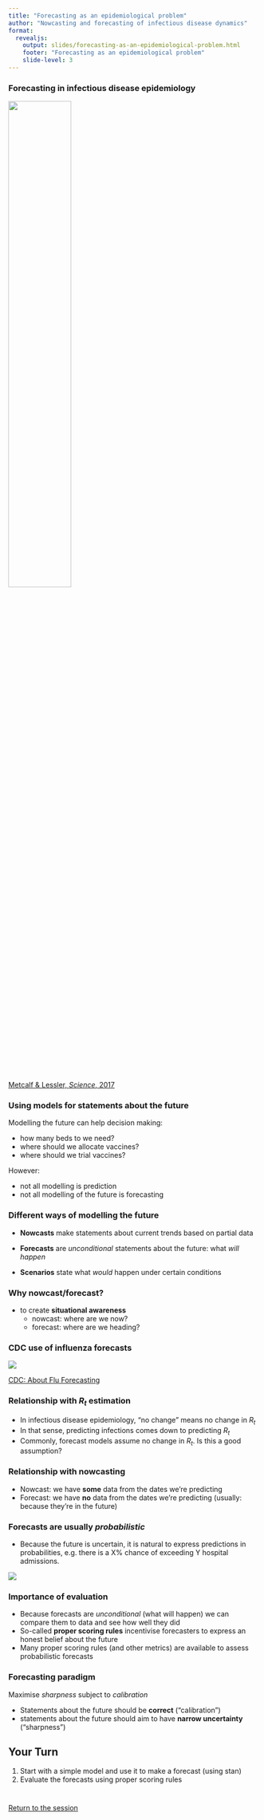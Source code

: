 ```yaml
---
title: "Forecasting as an epidemiological problem"
author: "Nowcasting and forecasting of infectious disease dynamics"
format:
  revealjs:
    output: slides/forecasting-as-an-epidemiological-problem.html
    footer: "Forecasting as an epidemiological problem"
    slide-level: 3
---
```


### Forecasting in infectious disease epidemiology

![](figures/metcalf_lessler_fraught.png){width=50%}

[Metcalf & Lessler, *Science*, 2017](https://doi.org/10.1126/science.aam8335)

### Using models for statements about the future {.smaller}

Modelling the future can help decision making:

- how many beds to we need?
- where should we allocate vaccines?
- where should we trial vaccines?

However:

- not all modelling is prediction
- not all modelling of the future is forecasting

### Different ways of modelling the future {.smaller}

- **Nowcasts** make statements about current trends based on partial data

- **Forecasts** are *unconditional* statements about the future: what *will happen*

- **Scenarios** state what *would* happen under certain conditions

### Why nowcast/forecast? {.smaller}

- to create **situational awareness**
  - nowcast: where are we now?
  - forecast: where are we heading?

### CDC use of influenza forecasts

![](figures/cdc_flu_forecast_use.png)

[CDC: About Flu Forecasting](https://www.cdc.gov/flu/weekly/flusight/how-flu-forecasting.htm)

### Relationship with $R_t$ estimation {.smaller}

- In infectious disease epidemiology, "no change" means no change in $R_t$
- In that sense, predicting infections comes down to predicting $R_t$
- Commonly, forecast models assume no change in $R_t$. Is this a good assumption?

### Relationship with nowcasting {.smaller}

- Nowcast: we have **some** data from the dates we're predicting
- Forecast: we have **no** data from the dates we're predicting (usually: because they're in the future)

### Forecasts are usually *probabilistic* {.smaller}

- Because the future is uncertain, it is natural to express predictions in probabilities, e.g. there is a X% chance of exceeding Y hospital admissions.

![](figures/weather_forecast.png)

### Importance of evaluation {.smaller}

- Because forecasts are *unconditional* (what will happen) we can compare them to data and see how well they did
- So-called **proper scoring rules** incentivise forecasters to express an honest belief about the future
- Many proper scoring rules (and other metrics) are available to assess probabilistic forecasts

### Forecasting paradigm {.smaller}

Maximise *sharpness* subject to *calibration*

- Statements about the future should be **correct** ("calibration")
- statements about the future should aim to have **narrow uncertainty** ("sharpness")

## Your Turn {background-color="#447099" transition="fade-in"}

1. Start with a simple model and use it to make a forecast (using stan)
2. Evaluate the forecasts using proper scoring rules

#

[Return to the session](../forecasting-concepts)
